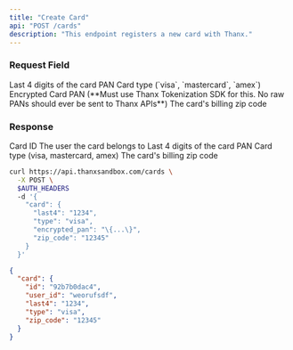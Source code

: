 ```yaml
---
title: "Create Card"
api: "POST /cards"
description: "This endpoint registers a new card with Thanx."
---
```


### Request Field

<ParamField body="last4" type="string" required>
  Last 4 digits of the card PAN
</ParamField>

<ParamField body="type" type="string" required>
  Card type (`visa`, `mastercard`, `amex`)
</ParamField>

<ParamField body="encrypted_pan" type="string" required>
  Encrypted Card PAN (**Must use Thanx Tokenization SDK for this. No raw PANs
  should ever be sent to Thanx APIs**)
</ParamField>

<ParamField body="zip_code" type="string" required>
  The card's billing zip code
</ParamField>

### Response

<ResponseField name="id" type="string">
  Card ID
</ResponseField>

<ResponseField name="user_id" type="string">
  The user the card belongs to
</ResponseField>

<ResponseField name="last4" type="string">
  Last 4 digits of the card PAN
</ResponseField>

<ResponseField name="type" type="enum">
  Card type (visa, mastercard, amex)
</ResponseField>

<ResponseField name="zip_code" type="string">
  The card's billing zip code
</ResponseField>

<RequestExample>

```bash
curl https://api.thanxsandbox.com/cards \
  -X POST \
  $AUTH_HEADERS
  -d '{
    "card": {
      "last4": "1234",
      "type": "visa",
      "encrypted_pan": "\{...\}",
      "zip_code": "12345"
    }
  }'
```

</RequestExample>

<ResponseExample>

```json Response Example
{
  "card": {
    "id": "92b7b0dac4",
    "user_id": "weorufsdf",
    "last4": "1234",
    "type": "visa",
    "zip_code": "12345"
  }
}
```

</ResponseExample>
